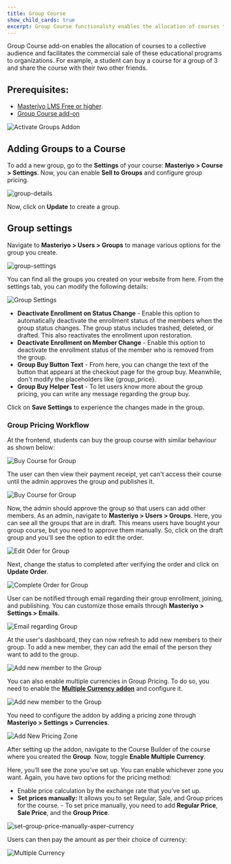 ```yaml
---
title: Group Course
show_child_cards: true
excerpt: Group Course functionality enables the allocation of courses to a collective audience and facilitates the commercial sale of these educational programs to organizations, as example.
---
```


Group Course add-on enables the allocation of courses to a collective audience and facilitates the commercial sale of these educational programs to organizations. For example, a student can buy a course for a group of 3 and share the course with their two other friends.

## Prerequisites:

- [Masteriyo LMS Free or higher](https://docs.masteriyo.com/getting-started/installation).
- [Group Course add-on](https://docs.masteriyo.com/getting-started/activate-masteriyo-addons)

![Activate Groups Addon](https://raw.githubusercontent.com/Masteriyo/masteriyo-docs/main/assets/images/group-course/enable-groups-addon.png)

## Adding Groups to a Course

To add a new group, go to the **Settings** of your course: **Masteriyo > Course > Settings**.
Now, you can enable **Sell to Groups** and configure group pricing.

![group-details](https://raw.githubusercontent.com/Masteriyo/masteriyo-docs/main/assets/images/group-course/set-group-pricing.png)

Now, click on **Update** to create a group.

## Group settings

Navigate to **Masteriyo > Users > Groups** to manage various options for the group you create.

![group-settings](https://raw.githubusercontent.com/Masteriyo/masteriyo-docs/main/assets/images/group-course/navigate-to-users-groups.png)

You can find all the groups you created on your website from here. From the settings tab, you can modify the following details: 

![Group Settings](https://raw.githubusercontent.com/Masteriyo/masteriyo-docs/main/assets/images/group-course/group-settings.png)

- **Deactivate Enrollment on Status Change** - Enable this option to automatically deactivate the enrollment status of the members when the group status changes. The group status includes trashed, deleted, or drafted. This also reactivates the enrollment upon restoration.
- **Deactivate Enrollment on Member Change** - Enable this option to deactivate the enrollment status of the member who is removed from the group.
- **Group Buy Button Text** - From here, you can change the text of the button that appears at the checkout page for the group buy. Meanwhile, don't modify the placeholders like {group_price}.
- **Group Buy Helper Test** - To let users know more about the group pricing, you can write any message regarding the group buy. 

Click on **Save Settings** to experience the changes made in the group. 
### Group Pricing Workflow

At the frontend, students can buy the group course with similar behaviour as shown below: 

![Buy Course for Group](https://raw.githubusercontent.com/Masteriyo/masteriyo-docs/main/assets/images/group-course/buy-group-course.gif)

The user can then view their payment receipt, yet can't access their course until the admin approves the group and publishes it. 

![Buy Course for Group](https://raw.githubusercontent.com/Masteriyo/masteriyo-docs/main/assets/images/group-course/user-account-dashboard-after-buying-group-before-approval.gif)

Now, the admin should approve the group so that users can add other members. As an admin, navigate to **Masteriyo > Users > Groups**. Here, you can see all the groups that are in draft. This means users have bought your group course, but you need to approve them manually. So, click on the draft group and you'll see the option to edit the order. 

![Edit Oder for Group](https://raw.githubusercontent.com/Masteriyo/masteriyo-docs/main/assets/images/group-course/edit-group-order.png)

Next, change the status to completed after verifying the order and click on **Update Order**. 

![Complete Order for Group](https://raw.githubusercontent.com/Masteriyo/masteriyo-docs/main/assets/images/group-course/complete-order.png)

User can be notified through email regarding their group enrollment, joining, and publishing. You can customize those emails through **Masteriyo > Settings > Emails**. 

![Email regarding Group](https://raw.githubusercontent.com/Masteriyo/masteriyo-docs/main/assets/images/group-course/email-to-student-regarding-group.png)

At the user's dashboard, they can now refresh to add new members to their group. To add a new member, they can add the email of the person they want to add to the group. 

![Add new member to the Group](https://raw.githubusercontent.com/Masteriyo/masteriyo-docs/main/assets/images/group-course/add-members-to-group.png)

You can also enable multiple currencies in Group Pricing. To do so, you need to enable the **[Multiple Currency addon](https://docs.masteriyo.com/free-addons/multiple-currency)** and configure it.

![Add new member to the Group](https://raw.githubusercontent.com/Masteriyo/masteriyo-docs/main/assets/images/group-course/toggle-to-enable-multiple-currency-addon.png)

You need to configure the addon by adding a pricing zone through **Masteriyo > Settings > Currencies**. 

![Add New Pricing Zone](https://raw.githubusercontent.com/Masteriyo/masteriyo-docs/main/assets/images/group-course/add-new-pricing-zone.png)

After setting up the addon, navigate to the Course Builder of the course where you created the **Group**. Now, toggle **Enable Multiple Currency**.

Here, you’ll see the zone you’ve set up. You can enable whichever zone you want. Again, you have two options for the pricing method:

- Enable price calculation by the exchange rate that you’ve set up.
- **Set prices manually:** It allows you to set Regular, Sale, and Group prices for the course.
                - To set price manually, you need to add **Regular Price**, **Sale Price**, and the **Group Price**. 

![set-group-price-manually-asper-currency](https://raw.githubusercontent.com/Masteriyo/masteriyo-docs/main/assets/images/group-course/enable-multiple-currency-in-group.png)

Users can then pay the amount as per their choice of currency:

![Multiple Currency](https://raw.githubusercontent.com/Masteriyo/masteriyo-docs/main/assets/images/group-course/group-course-with-multiple-currency.png)
